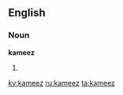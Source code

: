 ==English==

===Noun===
'''kameez'''

# {{alternative spelling of|kamees}}

[[ky:kameez]]
[[ru:kameez]]
[[ta:kameez]]